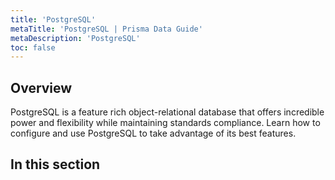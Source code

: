 ```yaml
---
title: 'PostgreSQL'
metaTitle: 'PostgreSQL | Prisma Data Guide'
metaDescription: 'PostgreSQL'
toc: false
---
```


## Overview

PostgreSQL is a feature rich object-relational database that offers incredible power and flexibility while maintaining standards compliance.  Learn how to configure and use PostgreSQL to take advantage of its best features.

## In this section

<Subsections />
